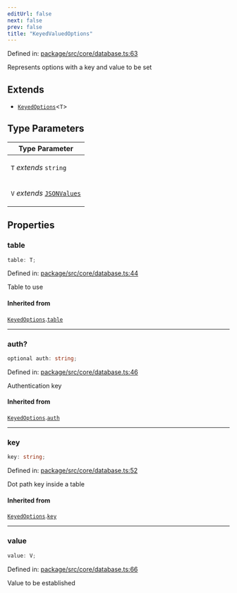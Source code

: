 ```yaml
---
editUrl: false
next: false
prev: false
title: "KeyedValuedOptions"
---
```


Defined in: [package/src/core/database.ts:63](https://github.com/KingsBeCattz/ezdd/blob/8128187f4e3c49c29f09b0ea64f2ec7d4b54b8e5/package/src/core/database.ts#L63)

Represents options with a key and value to be set

## Extends

- [`KeyedOptions`](/ezdb/reference/interfaces/keyedoptions/)\<`T`\>

## Type Parameters

<table>
<thead>
<tr>
<th>Type Parameter</th>
</tr>
</thead>
<tbody>
<tr>
<td>

`T` *extends* `string`

</td>
</tr>
<tr>
<td>

`V` *extends* [`JSONValues`](/ezdb/reference/type-aliases/jsonvalues/)

</td>
</tr>
</tbody>
</table>

## Properties

### table

```ts
table: T;
```

Defined in: [package/src/core/database.ts:44](https://github.com/KingsBeCattz/ezdd/blob/8128187f4e3c49c29f09b0ea64f2ec7d4b54b8e5/package/src/core/database.ts#L44)

Table to use

#### Inherited from

[`KeyedOptions`](/ezdb/reference/interfaces/keyedoptions/).[`table`](/ezdb/reference/interfaces/keyedoptions/#table)

***

### auth?

```ts
optional auth: string;
```

Defined in: [package/src/core/database.ts:46](https://github.com/KingsBeCattz/ezdd/blob/8128187f4e3c49c29f09b0ea64f2ec7d4b54b8e5/package/src/core/database.ts#L46)

Authentication key

#### Inherited from

[`KeyedOptions`](/ezdb/reference/interfaces/keyedoptions/).[`auth`](/ezdb/reference/interfaces/keyedoptions/#auth)

***

### key

```ts
key: string;
```

Defined in: [package/src/core/database.ts:52](https://github.com/KingsBeCattz/ezdd/blob/8128187f4e3c49c29f09b0ea64f2ec7d4b54b8e5/package/src/core/database.ts#L52)

Dot path key inside a table

#### Inherited from

[`KeyedOptions`](/ezdb/reference/interfaces/keyedoptions/).[`key`](/ezdb/reference/interfaces/keyedoptions/#key)

***

### value

```ts
value: V;
```

Defined in: [package/src/core/database.ts:66](https://github.com/KingsBeCattz/ezdd/blob/8128187f4e3c49c29f09b0ea64f2ec7d4b54b8e5/package/src/core/database.ts#L66)

Value to be established
